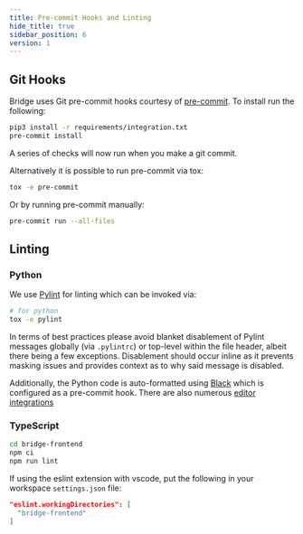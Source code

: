 ```yaml
---
title: Pre-commit Hooks and Linting
hide_title: true
sidebar_position: 6
version: 1
---
```


## Git Hooks

Bridge uses Git pre-commit hooks courtesy of [pre-commit](https://pre-commit.com/). To install run the following:

```bash
pip3 install -r requirements/integration.txt
pre-commit install
```

A series of checks will now run when you make a git commit.

Alternatively it is possible to run pre-commit via tox:

```bash
tox -e pre-commit
```

Or by running pre-commit manually:

```bash
pre-commit run --all-files
```

## Linting

### Python

We use [Pylint](https://pylint.org/) for linting which can be invoked via:

```bash
# for python
tox -e pylint
```

In terms of best practices please avoid blanket disablement of Pylint messages globally (via `.pylintrc`) or top-level within the file header, albeit there being a few exceptions. Disablement should occur inline as it prevents masking issues and provides context as to why said message is disabled.

Additionally, the Python code is auto-formatted using [Black](https://github.com/python/black) which
is configured as a pre-commit hook. There are also numerous [editor integrations](https://black.readthedocs.io/en/stable/integrations/editors.html)

### TypeScript

```bash
cd bridge-frontend
npm ci
npm run lint
```

If using the eslint extension with vscode, put the following in your workspace `settings.json` file:

```json
"eslint.workingDirectories": [
  "bridge-frontend"
]
```
